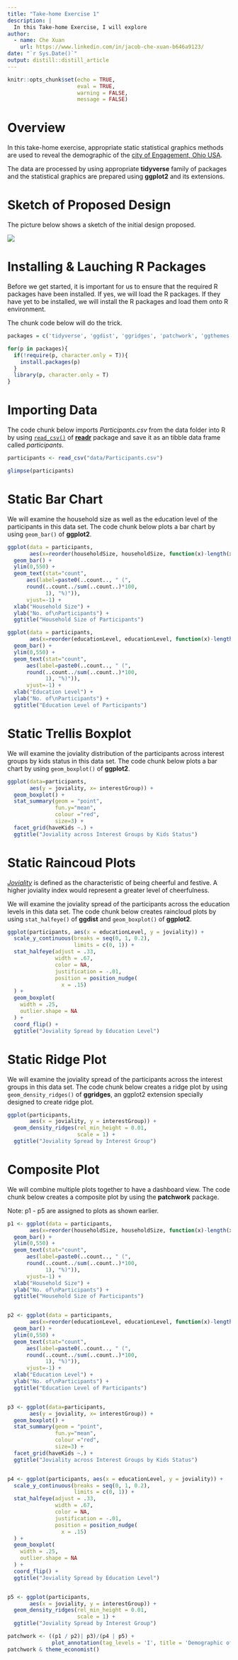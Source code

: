 ```yaml
---
title: "Take-home Exercise 1"
description: |
  In this Take-home Exercise, I will explore
author:
  - name: Che Xuan 
    url: https://www.linkedin.com/in/jacob-che-xuan-b646a9123/
date: "`r Sys.Date()`"
output: distill::distill_article
---
```


```r
knitr::opts_chunk$set(echo = TRUE,
                      eval = TRUE,
                      warning = FALSE,
                      message = FALSE)
```

# Overview

In this take-home exercise, appropriate static statistical graphics methods are used to reveal the demographic of the [city of Engagement, Ohio USA](https://vast-challenge.github.io/2022/). 

The data are processed by using appropriate **tidyverse** family of packages and the statistical graphics are prepared using **ggplot2** and its extensions.

# Sketch of Proposed Design

The picture below shows a sketch of the initial design proposed. 

![](img/image1.jpg)

# Installing & Lauching R Packages

Before we get started, it is important for us to ensure that the required R packages have been installed. If yes, we will load the R packages. If they have yet to be installed, we will install the R packages and load them onto R environment.

The chunk code below will do the trick.

```r
packages = c('tidyverse', 'ggdist', 'ggridges', 'patchwork', 'ggthemes')

for(p in packages){
  if(!require(p, character.only = T)){
    install.packages(p)
  }
  library(p, character.only = T)
}
```

# Importing Data

The code chunk below imports *Participants.csv* from the data folder into R by using [`read_csv()`](https://readr.tidyverse.org/reference/read_delim.html) of [**readr**](https://readr.tidyverse.org/) package and save it as an tibble data frame called *participants*.

```r
participants <- read_csv("data/Participants.csv")

glimpse(participants)
```

# Static Bar Chart

We will examine the household size as well as the education level of the participants in this data set. The code chunk below plots a bar chart by using `geom_bar()` of **ggplot2**.

```r
ggplot(data = participants,
       aes(x=reorder(householdSize, householdSize, function(x)-length(x)))) +
  geom_bar() +
  ylim(0,550) +
  geom_text(stat="count", 
      aes(label=paste0(..count.., " (", 
      round(..count../sum(..count..)*100,
            1), "%)")),
      vjust=-1) +
  xlab("Household Size") +
  ylab("No. of\nParticipants") +
  ggtitle("Household Size of Participants")

```

```r
ggplot(data = participants,
       aes(x=reorder(educationLevel, educationLevel, function(x)-length(x)))) +
  geom_bar() +
  ylim(0,550) +
  geom_text(stat="count", 
      aes(label=paste0(..count.., " (", 
      round(..count../sum(..count..)*100,
            1), "%)")),
      vjust=-1) +
  xlab("Education Level") +
  ylab("No. of\nParticipants") +
  ggtitle("Education Level of Participants")

```
# Static Trellis Boxplot

We will examine the joviality distribution of the participants across interest groups by kids status in this data set. The code chunk below plots a bar chart by using `geom_boxplot()` of **ggplot2**.

```r
ggplot(data=participants, 
       aes(y = joviality, x= interestGroup)) +
  geom_boxplot() +
  stat_summary(geom = "point",
               fun.y="mean",
               colour ="red",
               size=3) +
  facet_grid(haveKids ~.) +
  ggtitle("Joviality across Interest Groups by Kids Status")
```

# Static Raincoud Plots

[*Joviality*](https://www.vocabulary.com/dictionary/joviality#:~:text=Joviality%20is%20the%20characteristic%20of,dinner%20might%20cheer%20you%20up.) is defined as the characteristic of being cheerful and festive. A higher joviality index would represent a greater level of cheerfulness. 

We will examine the joviality spread of the participants across the education levels in this data set. The code chunk below creates raincloud plots by using `stat_halfeye()` of **ggdist** and `geom_boxplot()` of **ggplot2**.

```r
ggplot(participants, aes(x = educationLevel, y = joviality)) +
  scale_y_continuous(breaks = seq(0, 1, 0.2), 
                     limits = c(0, 1)) + 
  stat_halfeye(adjust = .33, 
               width = .67, 
               color = NA,
               justification = -.01,
               position = position_nudge(
                 x = .15)
  ) +
  geom_boxplot(
    width = .25,
    outlier.shape = NA
  ) +
  coord_flip() +
  ggtitle("Joviality Spread by Education Level")
```


# Static Ridge Plot

We will examine the joviality spread of the participants across the interest groups in this data set. The code chunk below creates a ridge plot by using `geom_density_ridges()` of **ggridges**, an ggplot2 extension specially designed to create ridge plot.

```r
ggplot(participants, 
       aes(x = joviality, y = interestGroup)) + 
  geom_density_ridges(rel_min_height = 0.01,
                      scale = 1) +
  ggtitle("Joviality Spread by Interest Group")
```

# Composite Plot

We will combine multiple plots together to have a dashboard view. The code chunk below creates a composite plot by using the **patchwork** package.

Note: p1 - p5 are assigned to plots as shown earlier.

```r
p1 <- ggplot(data = participants,
       aes(x=reorder(householdSize, householdSize, function(x)-length(x)))) +
  geom_bar() +
  ylim(0,550) +
  geom_text(stat="count", 
      aes(label=paste0(..count.., " (", 
      round(..count../sum(..count..)*100,
            1), "%)")),
      vjust=-1) +
  xlab("Household Size") +
  ylab("No. of\nParticipants") +
  ggtitle("Household Size of Participants")


p2 <- ggplot(data = participants,
       aes(x=reorder(educationLevel, educationLevel, function(x)-length(x)))) +
  geom_bar() +
  ylim(0,550) +
  geom_text(stat="count", 
      aes(label=paste0(..count.., " (", 
      round(..count../sum(..count..)*100,
            1), "%)")),
      vjust=-1) +
  xlab("Education Level") +
  ylab("No. of\nParticipants") +
  ggtitle("Education Level of Participants")


p3 <- ggplot(data=participants, 
       aes(y = joviality, x= interestGroup)) +
  geom_boxplot() +
  stat_summary(geom = "point",
               fun.y="mean",
               colour ="red",
               size=3) +
  facet_grid(haveKids ~.) +
  ggtitle("Joviality across Interest Groups by Kids Status")


p4 <- ggplot(participants, aes(x = educationLevel, y = joviality)) +
  scale_y_continuous(breaks = seq(0, 1, 0.2), 
                     limits = c(0, 1)) + 
  stat_halfeye(adjust = .33, 
               width = .67, 
               color = NA,
               justification = -.01,
               position = position_nudge(
                 x = .15)
  ) +
  geom_boxplot(
    width = .25,
    outlier.shape = NA
  ) +
  coord_flip() +
  ggtitle("Joviality Spread by Education Level")


p5 <- ggplot(participants, 
       aes(x = joviality, y = interestGroup)) + 
  geom_density_ridges(rel_min_height = 0.01,
                      scale = 1) +
  ggtitle("Joviality Spread by Interest Group")
```

```r
patchwork <- ((p1 / p2)| p3)/(p4 | p5) + 
              plot_annotation(tag_levels = 'I', title = 'Demographic of the city of Engagement, Ohio USA')
patchwork & theme_economist()
```
